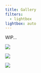 ```yaml
---
title: Gallery
filters:
  - lightbox
lightbox: auto
---
```


WIP...

::: {layout-ncol=2}
![](../fig/gallery_01.png){group="elsewhere"}

![](../fig/gallery_02.png){group="elsewhere"}

![](../fig/gallery_03.png){group="elsewhere"}
:::

